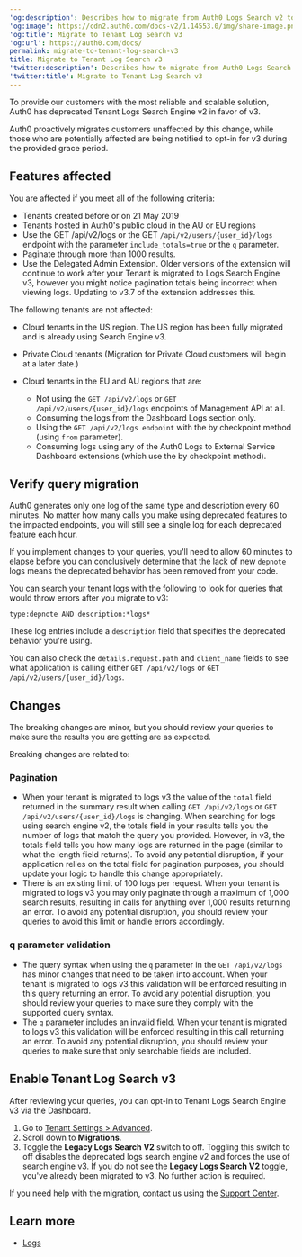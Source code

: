 ---
'og:description': Describes how to migrate from Auth0 Logs Search v2 to v3.
'og:image': https://cdn2.auth0.com/docs-v2/1.14553.0/img/share-image.png
'og:title': Migrate to Tenant Log Search v3
'og:url': https://auth0.com/docs/
permalink: migrate-to-tenant-log-search-v3
title: Migrate to Tenant Log Search v3
'twitter:description': Describes how to migrate from Auth0 Logs Search v2 to v3.
'twitter:title': Migrate to Tenant Log Search v3
---
To provide our customers with the most reliable and scalable solution, Auth0 has deprecated Tenant Logs Search Engine v2 in favor of v3.

Auth0 proactively migrates customers unaffected by this change, while those who are potentially affected are being notified to opt-in for v3 during the provided grace period.

## Features affected

You are affected if you meet all of the following criteria:

* Tenants created before or on 21 May 2019
* Tenants hosted in Auth0's public cloud in the AU or EU regions
* Use the GET /api/v2/logs or the GET `/api/v2/users/{user_id}/logs` endpoint with the parameter `include_totals=true` or the `q` parameter.
* Paginate through more than 1000 results.
* Use the Delegated Admin Extension. Older versions of the extension will continue to work after your Tenant is migrated to Logs Search Engine v3, however you might notice pagination totals being incorrect when viewing logs. Updating to v3.7 of the extension addresses this.

The following tenants are not affected:

* Cloud tenants in the US region. The US region has been fully migrated and is already using Search Engine v3.
* Private Cloud tenants (Migration for Private Cloud customers will begin at a later date.)
* Cloud tenants in the EU and AU regions that are:

  + Not using the `GET /api/v2/logs` or `GET /api/v2/users/{user_id}/logs` endpoints of Management API at all.
  + Consuming the logs from the Dashboard Logs section only.
  + Using the `GET /api/v2/logs endpoint` with the by checkpoint method (using `from` parameter).
  + Consuming logs using any of the Auth0 Logs to External Service Dashboard extensions (which use the by checkpoint method).

## Verify query migration

Auth0 generates only one log of the same type and description every 60 minutes. No matter how many calls you make using deprecated features to the impacted endpoints, you will still see a single log for each deprecated feature each hour.

If you implement changes to your queries, you'll need to allow 60 minutes to elapse before you can conclusively determine that the lack of new `depnote` logs means the deprecated behavior has been removed from your code.

You can search your tenant logs with the following to look for queries that would throw errors after you migrate to v3:

`type:depnote AND description:*logs*`

These log entries include a `description` field that specifies the deprecated behavior you're using.

You can also check the `details.request.path` and `client_name` fields to see what application is calling either `GET /api/v2/logs` or `GET /api/v2/users/{user_id}/logs`.

## Changes

The breaking changes are minor, but you should review your queries to make sure the results you are getting are as expected.

Breaking changes are related to:

### Pagination

* When your tenant is migrated to logs v3 the value of the `total` field returned in the summary result when calling `GET /api/v2/logs` or `GET /api/v2/users/{user_id}/logs` is changing. When searching for logs using search engine v2, the totals field in your results tells you the number of logs that match the query you provided. However, in v3, the totals field tells you how many logs are returned in the page (similar to what the length field returns). To avoid any potential disruption, if your application relies on the total field for pagination purposes, you should update your logic to handle this change appropriately.
* There is an existing limit of 100 logs per request. When your tenant is migrated to logs v3 you may only paginate through a maximum of 1,000 search results, resulting in calls for anything over 1,000 results returning an error. To avoid any potential disruption, you should review your queries to avoid this limit or handle errors accordingly.

### q parameter validation

* The query syntax when using the `q` parameter in the `GET /api/v2/logs` has minor changes that need to be taken into account. When your tenant is migrated to logs v3 this validation will be enforced resulting in this query returning an error. To avoid any potential disruption, you should review your queries to make sure they comply with the supported query syntax.
* The `q` parameter includes an invalid field. When your tenant is migrated to logs v3 this validation will be enforced resulting in this call returning an error. To avoid any potential disruption, you should review your queries to make sure that only searchable fields are included.

## Enable Tenant Log Search v3

After reviewing your queries, you can opt-in to Tenant Logs Search Engine v3 via the Dashboard.

1. Go to [Tenant Settings > Advanced](https://manage.auth0.com/#/tenant/advanced).
2. Scroll down to **Migrations**.
3. Toggle the **Legacy Logs Search V2** switch to off. Toggling this switch to off disables the deprecated logs search engine v2 and forces the use of search engine v3. If you do not see the **Legacy Logs Search V2** toggle, you've already been migrated to v3. No further action is required.

If you need help with the migration, contact us using the [Support Center](https://support.auth0.com/).

## Learn more

* [Logs](/docs/deploy-monitor/logs)